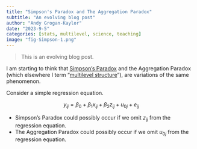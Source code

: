 ```yaml
---
title: "Simpson's Paradox and The Aggregation Paradox"
subtitle: "An evolving blog post"
author: "Andy Grogan-Kaylor" 
date: "2023-9-5"
categories: [stats, multilevel, science, teaching]
image: "fig-Simpson-1.png"
---
```


> This is an evolving blog post.

I am starting to think that [Simpson's Paradox](https://agrogan1.github.io/multilevel-thinking/longitudinal.html#simpsons-paradox) and the Aggregation Paradox (which elsewhere I term "[multilevel structure](https://agrogan1.github.io/multilevel-thinking/cross-sectional.html#sec-multilevelstructure)"), are variations of the same phenomenon.

Consider a simple regression equation.

$$y_{ij} = \beta_0 + \beta_1 x_{ij} + \beta_2 z_{ij} + u_{0j} + e_{ij}$$

* Simpson's Paradox could possibly occur if we omit $z_{ij}$ from the regression equation.
* The Aggregation Paradox could possibly occur if we omit $u_{0j}$ from the regression equation.




